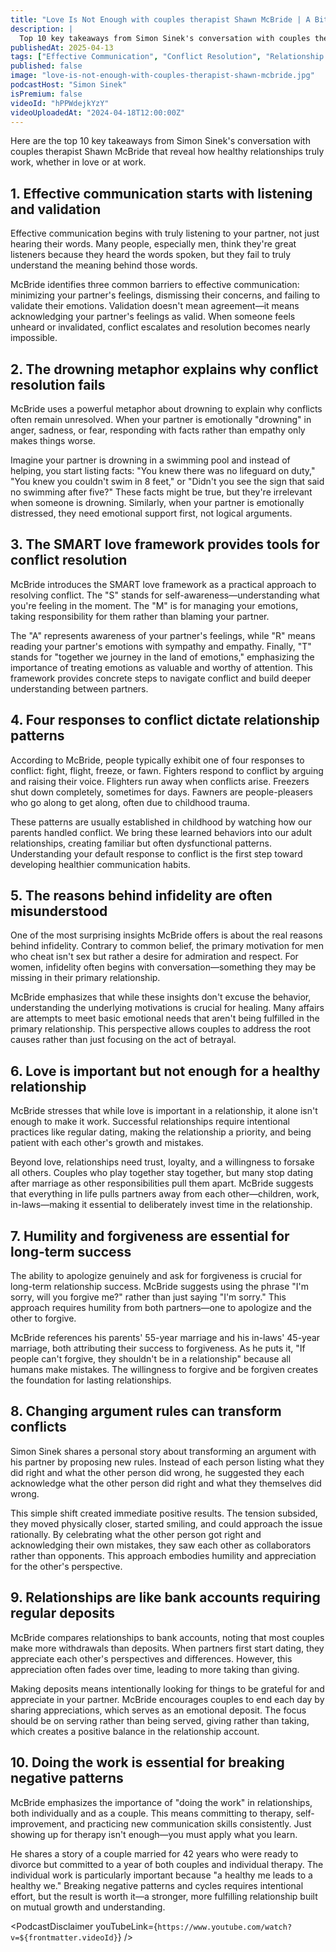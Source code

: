 ```yaml
---
title: "Love Is Not Enough with couples therapist Shawn McBride | A Bit of Optimism"
description: |
  Top 10 key takeaways from Simon Sinek's conversation with couples therapist Shawn McBride that reveal how healthy relationships truly work, whether in love or at work.
publishedAt: 2025-04-13
tags: ["Effective Communication", "Conflict Resolution", "Relationship Advice"]
published: false
image: "love-is-not-enough-with-couples-therapist-shawn-mcbride.jpg"
podcastHost: "Simon Sinek"
isPremium: false
videoId: "hPPWdejkYzY"
videoUploadedAt: "2024-04-18T12:00:00Z"
---
```



<PodcastSummaryPageLayout frontmatter={frontmatter}>

Here are the top 10 key takeaways from Simon Sinek's conversation with couples therapist Shawn McBride that reveal how healthy relationships truly work, whether in love or at work.

## 1. Effective communication starts with listening and validation

Effective communication begins with truly listening to your partner, not just hearing their words. Many people, especially men, think they're great listeners because they heard the words spoken, but they fail to truly understand the meaning behind those words.

McBride identifies three common barriers to effective communication: minimizing your partner's feelings, dismissing their concerns, and failing to validate their emotions. Validation doesn't mean agreement—it means acknowledging your partner's feelings as valid. When someone feels unheard or invalidated, conflict escalates and resolution becomes nearly impossible.

## 2. The drowning metaphor explains why conflict resolution fails

McBride uses a powerful metaphor about drowning to explain why conflicts often remain unresolved. When your partner is emotionally "drowning" in anger, sadness, or fear, responding with facts rather than empathy only makes things worse.

Imagine your partner is drowning in a swimming pool and instead of helping, you start listing facts: "You knew there was no lifeguard on duty," "You knew you couldn't swim in 8 feet," or "Didn't you see the sign that said no swimming after five?" These facts might be true, but they're irrelevant when someone is drowning. Similarly, when your partner is emotionally distressed, they need emotional support first, not logical arguments.

## 3. The SMART love framework provides tools for conflict resolution

McBride introduces the SMART love framework as a practical approach to resolving conflict. The "S" stands for self-awareness—understanding what you're feeling in the moment. The "M" is for managing your emotions, taking responsibility for them rather than blaming your partner.

The "A" represents awareness of your partner's feelings, while "R" means reading your partner's emotions with sympathy and empathy. Finally, "T" stands for "together we journey in the land of emotions," emphasizing the importance of treating emotions as valuable and worthy of attention. This framework provides concrete steps to navigate conflict and build deeper understanding between partners.

## 4. Four responses to conflict dictate relationship patterns

According to McBride, people typically exhibit one of four responses to conflict: fight, flight, freeze, or fawn. Fighters respond to conflict by arguing and raising their voice. Flighters run away when conflicts arise. Freezers shut down completely, sometimes for days. Fawners are people-pleasers who go along to get along, often due to childhood trauma.

These patterns are usually established in childhood by watching how our parents handled conflict. We bring these learned behaviors into our adult relationships, creating familiar but often dysfunctional patterns. Understanding your default response to conflict is the first step toward developing healthier communication habits.

## 5. The reasons behind infidelity are often misunderstood

One of the most surprising insights McBride offers is about the real reasons behind infidelity. Contrary to common belief, the primary motivation for men who cheat isn't sex but rather a desire for admiration and respect. For women, infidelity often begins with conversation—something they may be missing in their primary relationship.

McBride emphasizes that while these insights don't excuse the behavior, understanding the underlying motivations is crucial for healing. Many affairs are attempts to meet basic emotional needs that aren't being fulfilled in the primary relationship. This perspective allows couples to address the root causes rather than just focusing on the act of betrayal.

## 6. Love is important but not enough for a healthy relationship

McBride stresses that while love is important in a relationship, it alone isn't enough to make it work. Successful relationships require intentional practices like regular dating, making the relationship a priority, and being patient with each other's growth and mistakes.

Beyond love, relationships need trust, loyalty, and a willingness to forsake all others. Couples who play together stay together, but many stop dating after marriage as other responsibilities pull them apart. McBride suggests that everything in life pulls partners away from each other—children, work, in-laws—making it essential to deliberately invest time in the relationship.

## 7. Humility and forgiveness are essential for long-term success

The ability to apologize genuinely and ask for forgiveness is crucial for long-term relationship success. McBride suggests using the phrase "I'm sorry, will you forgive me?" rather than just saying "I'm sorry." This approach requires humility from both partners—one to apologize and the other to forgive.

McBride references his parents' 55-year marriage and his in-laws' 45-year marriage, both attributing their success to forgiveness. As he puts it, "If people can't forgive, they shouldn't be in a relationship" because all humans make mistakes. The willingness to forgive and be forgiven creates the foundation for lasting relationships.

## 8. Changing argument rules can transform conflicts

Simon Sinek shares a personal story about transforming an argument with his partner by proposing new rules. Instead of each person listing what they did right and what the other person did wrong, he suggested they each acknowledge what the other person did right and what they themselves did wrong.

This simple shift created immediate positive results. The tension subsided, they moved physically closer, started smiling, and could approach the issue rationally. By celebrating what the other person got right and acknowledging their own mistakes, they saw each other as collaborators rather than opponents. This approach embodies humility and appreciation for the other's perspective.

## 9. Relationships are like bank accounts requiring regular deposits

McBride compares relationships to bank accounts, noting that most couples make more withdrawals than deposits. When partners first start dating, they appreciate each other's perspectives and differences. However, this appreciation often fades over time, leading to more taking than giving.

Making deposits means intentionally looking for things to be grateful for and appreciate in your partner. McBride encourages couples to end each day by sharing appreciations, which serves as an emotional deposit. The focus should be on serving rather than being served, giving rather than taking, which creates a positive balance in the relationship account.

## 10. Doing the work is essential for breaking negative patterns

McBride emphasizes the importance of "doing the work" in relationships, both individually and as a couple. This means committing to therapy, self-improvement, and practicing new communication skills consistently. Just showing up for therapy isn't enough—you must apply what you learn.

He shares a story of a couple married for 42 years who were ready to divorce but committed to a year of both couples and individual therapy. The individual work is particularly important because "a healthy me leads to a healthy we." Breaking negative patterns and cycles requires intentional effort, but the result is worth it—a stronger, more fulfilling relationship built on mutual growth and understanding.

<PodcastDisclaimer
  youTubeLink={`https://www.youtube.com/watch?v=${frontmatter.videoId}`}
/>

</PodcastSummaryPageLayout>
